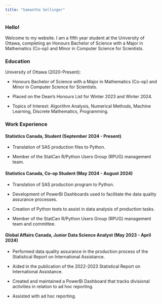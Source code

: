 ```yaml
---
title: "Samantha Sellinger"
---
```


### Hello!

Welcome to my website. I am a fifth year student at the University of Ottawa, completing an Honours Bachelor of Science with a Major in Mathematics (Co-op) and Minor in Computer Science for Scientists.

### Education

University of Ottawa (2020-Present):

-   Honours Bachelor of Science with a Major in Mathematics (Co-op) and Minor in Computer Science for Scientists.

-   Placed on the Dean's Honours List for Winter 2023 and Winter 2024.

-   Topics of Interest: Algorithm Analysis, Numerical Methods, Machine Learning, Discrete Mathematics, Programming.

### Work Experience

#### Statistics Canada, Student (September 2024 - Present)

-   Translation of SAS production files to Python.

-   Member of the StatCan R/Python Users Group (RPUG) management team.

#### Statistics Canada, Co-op Student (May 2024 - August 2024)

-   Translation of SAS production program to Python.

-   Development of PowerBi Dashboards used to facilitate the data quality assurance processes.

-   Creation of Python tests to assist in data analysis of production tasks.

-   Member of the StatCan R/Python Users Group (RPUG) management team and committee.

#### Global Affairs Canada, Junior Data Science Analyst (May 2023 - April 2024)

-   Performed data quality assurance in the production process of the Statistical Report on International Assistance.

-   Aided in the publication of the 2022-2023 Statistical Report on International Assistance.

-   Created and maintained a PowerBi Dashboard that tracks divisional activities in relation to ad hoc reporting.

-   Assisted with ad hoc reporting.

### 
